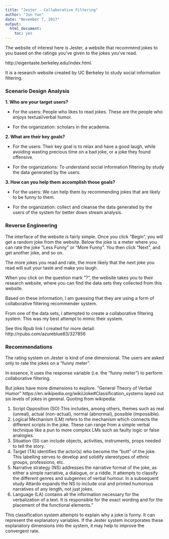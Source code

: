---
title: "Jester - Collaborative Filtering"
author: "Jun Yan"
date: "November 7, 2017"
output: 
  html_document:
    toc: yes
---


The website of interest here is Jester, a website that recommend jokes to you based on the ratings you've given to the jokes you've read.

http://eigentaste.berkeley.edu/index.html.

It is a research website created by UC Berkeley to study social information filtering.


### Scenario Design Analysis

**1. Who are your target users?**

- For the users: People who likes to read jokes. These are the people who enjoys textual/verbal humor. 

- For the organization: scholars in the academia.

**2. What are their key goals?**

- For the users: Their key goal is to relax and have a good laugh, while avoiding wasting precious time on a bad joke, or a joke they found offensive.

- For the organizations: To understand social information filtering by study the data generated by the users.


**3. How can you help them accomplish those goals?**

- For the users: We can help them by recommending jokes that are likely to be funny to them.

- For the organization: collect and cleanse the data generated by the users of the system for better down stream analysis.


### Reverse Engineering

The interface of the website is fairly simple. Once you click "Begin", you will get a random joke from the website. Below the joke is a meter where you can rate the joke "Less Funny" or "More Funny". You then click "Next", and get another joke, and so on.

The more jokes you read and rate, the more likely that the next joke you read will suit your taste and make you laugh. 

When you click on the question mark "?", the website takes you to their research website, where you can find the data sets they collected from this website. 

Based on these information, I am guessing that they are using a form of collaborative filtering recommender system.

From one of the data sets, I attempted to create a collaborative filtering system. This was my best attempt to mimic their system. 

See this Rpub link I created for more detail: http://rpubs.com/azureblue83/327856


### Recommendations

The rating system on Jester is kind of one dimensional. The users are asked only to rate the jokes on a "funny meter".

In essence, it uses the response variable (i.e. the "funny meter") to perform collaborative filtering. 

But jokes have more dimensions to explore. "General Theory of Verbal Humor" https://en.wikipedia.org/wiki/Joke#Classification_systems layed out six levels of jokes in general. Quoting from wikipedia:

1. Script Opposition (SO) This includes, among others, themes such as real (unreal), actual (non-actual), normal (abnormal), possible (impossible).
2. Logical Mechanism (LM) refers to the mechanism which connects the different scripts in the joke. These can range from a simple verbal technique like a pun to more complex LMs such as faulty logic or false analogies.
3. Situation (SI) can include objects, activities, instruments, props needed to tell the story.
4. Target (TA) identifies the actor(s) who become the "butt" of the joke. This labelling serves to develop and solidify stereotypes of ethnic groups, professions, etc.
5. Narrative strategy (NS) addresses the narrative format of the joke, as either a simple narrative, a dialogue, or a riddle. It attempts to classify the different genres and subgenres of verbal humour. In a subsequent study Attardo expands the NS to include oral and printed humorous narratives of any length, not just jokes.
6. Language (LA) contains all the information necessary for the verbalization of a text. It is responsible for the exact wording and for the placement of the functional elements."

This classification system attempts to explain why a joke is funny. It can represent the explanatory variables. If the Jester system incorporates these explanatory dimensions into the system, it may help to improve the convergent rate.    